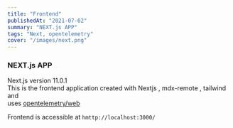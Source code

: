 ```yaml
---
title: "Frontend"
publishedAt: "2021-07-02"
summary: "NEXT.js APP"
tags: "Next, opentelemetry"
cover: "/images/next.png"
---
```


### NEXT.js APP

Next.js version 11.0.1  
This is the frontend application created with Nextjs , mdx-remote , tailwind
and  
uses [opentelemetry/web](https://github.com/open-telemetry/opentelemetry-js/tree/main/packages/opentelemetry-web)

Frontend is accessible at `hmttp://localhost:3000/`
